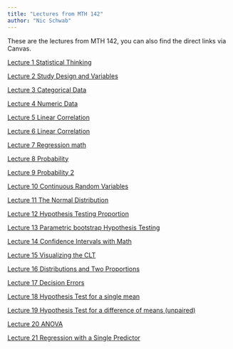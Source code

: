 ```yaml
---
title: "Lectures from MTH 142"
author: "Nic Schwab"
---
```


These are the lectures from MTH 142, you can also find the direct links via Canvas. 

[Lecture 1 Statistical Thinking](lectures/1_statistical_thinking.qmd)

[Lecture 2 Study Design and Variables](lectures/2_sampling.qmd)

[Lecture 3 Categorical Data](/lectures/3_categorical_data.qmd)

[Lecture 4 Numeric Data](/lectures/4_Numeric_Data.qmd)

[Lecture 5 Linear Correlation](lectures/5_linear_regression_1_predictor.qmd)

[Lecture 6 Linear Correlation](lectures/6_Linear_regression_part_2.qmd)

[Lecture 7 Regression math](lectures/7_regression-by-hand.qmd)

[Lecture 8 Probability](lectures/8_Probability_1.qmd)

[Lecture 9 Probability 2](lectures/9_Probability_2.qmd)

[Lecture 10 Continuous Random Variables](lectures/10_continuous_rv.qmd)

[Lecture 11 The Normal Distribution](lectures/11_Normal_Dist.qmd)

[Lecture 12 Hypothesis Testing Proportion](lectures/12_hypothesis_test_prop.qmd)

[Lecture 13 Parametric bootstrap Hypothesis Testing](lectures/13_parametric_boot.qmd)

[Lecture 14 Confidence Intervals with Math](lectures/14__CI_prop_mathematically.qmd)

[Lecture 15 Visualizing the CLT](lectures/15_Reflection.qmd)

[Lecture 16 Distributions and Two Proportions](lectures/16_Two_Proportions.qmd)

[Lecture 17 Decision Errors](lectures/17_decision_error_tidying_up.qmd)

[Lecture 18 Hypothesis Test for a single mean](lectures/18_single_mean.qmd)

[Lecture 19 Hypothesis Test for a difference of means (unpaired)](lectures/19_diff-of-means.qmd)

[Lecture 20 ANOVA](lectures/20_ANOVA.qmd)

[Lecture 21 Regression with a Single Predictor](lectures/21_linear_regression.qmd)
